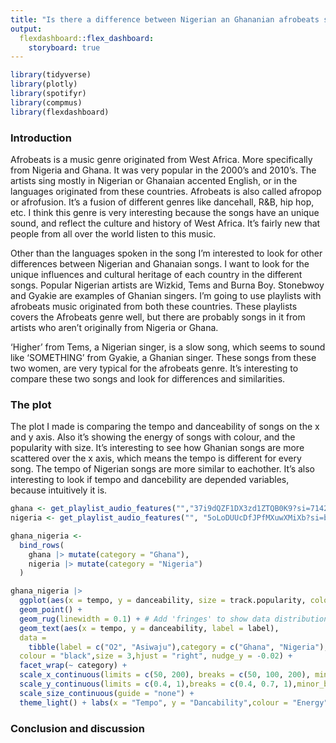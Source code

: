 ```yaml
---
title: "Is there a difference between Nigerian an Ghananian afrobeats songs?"
output: 
  flexdashboard::flex_dashboard:
    storyboard: true
---
```


```r
library(tidyverse)
library(plotly)
library(spotifyr)
library(compmus)
library(flexdashboard)
```

### Introduction

Afrobeats is a music genre originated from West Africa. More specifically from Nigeria and Ghana. It was very popular in the 2000's and 2010's. The artists sing mostly in Nigerian or Ghanaian accented English, or in the languages originated from these countries. Afrobeats is also called afropop or afrofusion. It's a fusion of different genres like dancehall, R&B, hip hop, etc. I think this genre is very interesting because the songs have an unique sound, and reflect the culture and history of West Africa. It's fairly new that people from all over the world listen to this music.

Other than the languages spoken in the song I'm interested to look for other differences between Nigerian and Ghanaian songs. I want to look for the unique influences and cultural heritage of each country in the different songs. Popular Nigerian artists are Wizkid, Tems and Burna Boy. Stonebwoy and Gyakie are examples of Ghanian singers. I'm going to use playlists with afrobeats music originated from both these countries. These playlists covers the Afrobeats genre well, but there are probably songs in it from artists who aren't originally from Nigeria or Ghana.

'Higher' from Tems, a Nigerian singer, is a slow song, which seems to sound like 'SOMETHING' from Gyakie, a Ghanian singer. These songs from these two women, are very typical for the afrobeats genre. It's interesting to compare these two songs and look for differences and similarities.

### The plot

The plot I made is comparing the tempo and danceability of songs on the x and y axis. Also it's showing the energy of songs with colour, and the popularity with size. It's interesting to see how Ghanian songs are more scattered over the x axis, which means the tempo is different for every song. The tempo of Nigerian songs are more similar to eachother. It's also interesting to look if tempo and dancebility are depended variables, because intuitively it is.


```r
ghana <- get_playlist_audio_features("","37i9dQZF1DX3zd1ZTQB0K9?si=71424602f1f446bf")
nigeria <- get_playlist_audio_features("", "5oLoDUUcDfJPfMXuwXMiXb?si=b5454940a9914127")

ghana_nigeria <-
  bind_rows(
    ghana |> mutate(category = "Ghana"),
    nigeria |> mutate(category = "Nigeria")
  )

ghana_nigeria |>                   
  ggplot(aes(x = tempo, y = danceability, size = track.popularity, colour = liveness)) + 
  geom_point() + 
  geom_rug(linewidth = 0.1) + # Add 'fringes' to show data distribution.
  geom_text(aes(x = tempo, y = danceability, label = label),
  data = 
    tibble(label = c("O2", "Asiwaju"),category = c("Ghana", "Nigeria"),tempo = c(66.769, 199.796),danceability = c(0.437, 0.727)),
  colour = "black",size = 3,hjust = "right", nudge_y = -0.02) +       
  facet_wrap(~ category) + 
  scale_x_continuous(limits = c(50, 200), breaks = c(50, 100, 200), minor_breaks = NULL) +
  scale_y_continuous(limits = c(0.4, 1),breaks = c(0.4, 0.7, 1),minor_breaks = NULL) +
  scale_size_continuous(guide = "none") +
  theme_light() + labs(x = "Tempo", y = "Dancability",colour = "Energy")

```
### Conclusion and discussion


